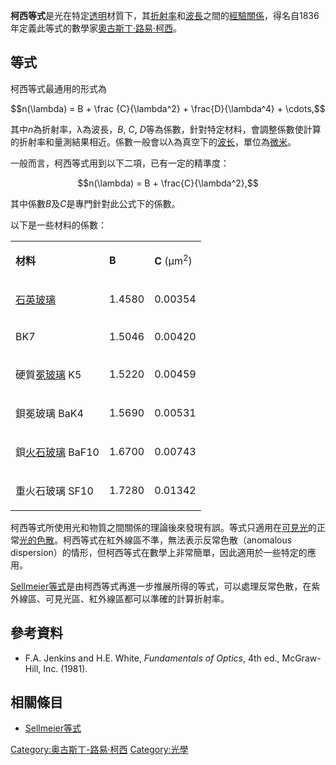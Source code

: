 <!--[[Image:Cauchy-equation-1.svg|thumb]]折射率和波長之間的關係。紅色叉叉處是量測到的數值。在可見光區域（紅色底色處），柯西等式（藍線）和量測值及Sellmeier等式（綠色點線）相近。但在紫外線及紅外線區域就有所不同。]]
-->
'''柯西等式'''是光在特定[[透明|透明]]材質下，其[[折射率|折射率]]和[[波長|波長]]之間的[[經驗關係|經驗關係]]，得名自1836年定義此等式的數學家[[奧古斯丁·路易·柯西|奧古斯丁·路易·柯西]]。

==等式==
柯西等式最通用的形式為

:<math> n(\lambda) = B + \frac {C}{\lambda^2} + \frac{D}{\lambda^4} + \cdots,</math>

其中''n''為折射率，λ為波長，''B'', ''C'', ''D''等為係數，針對特定材料，會調整係數使計算的折射率和量測結果相近。係數一般會以λ為真空下的[[波长|波长]]，單位為[[微米|微米]]。

一般而言，柯西等式用到以下二項，已有一定的精準度：

:<math> n(\lambda) = B + \frac{C}{\lambda^2},</math>

其中係數''B''及''C''是專門針對此公式下的係數。

以下是一些材料的係數：

{| border="1" cellspacing="0" cellpadding="4"
|'''材料''' || '''B''' || '''C''' (μm<sup>2</sup>)
|-
|[[石英玻璃|石英玻璃]] || 1.4580 || 0.00354
|-
|{{le|硼硅酸盐玻璃|Borosilicate glass}} BK7 || 1.5046 || 0.00420
|-
|硬質[[冕牌玻璃|冕玻璃]] K5 || 1.5220 || 0.00459
|-
|鋇冕玻璃 BaK4 || 1.5690 || 0.00531
|-
|鋇[[燧石玻璃|火石玻璃]] BaF10 || 1.6700 || 0.00743
|-
|重火石玻璃 SF10 || 1.7280 || 0.01342
|}

柯西等式所使用光和物質之間關係的理論後來發現有誤。等式只適用在[[可見光|可見光]]的正常[[色散|光的色散]]。柯西等式在紅外線區不準，無法表示反常色散（anomalous dispersion）的情形，但柯西等式在數學上非常簡單，因此適用於一些特定的應用。

[[Sellmeier等式|Sellmeier等式]]是由柯西等式再進一步推展所得的等式，可以處理反常色散，在紫外線區、可見光區、紅外線區都可以準確的計算折射率。

==參考資料==
*F.A. Jenkins and H.E. White, ''Fundamentals of Optics'', 4th ed., McGraw-Hill, Inc. (1981).

==相關條目==
*[[Sellmeier等式|Sellmeier等式]]

{{光學小作品}}
[[Category:奥古斯丁-路易·柯西|Category:奥古斯丁-路易·柯西]]
[[Category:光學|Category:光學]]
<!--[[Category:Equations|Category:Equations]]-->